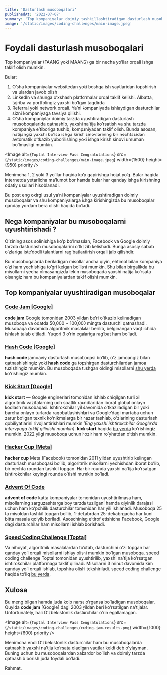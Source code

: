 ```yaml
---
title: 'Dasturlash musoboqalari'
publishedAt: '2022-07-07'
summary: 'Top kompaniyalar doimiy tashkillashtiradigan dasturlash musoboqalari'
image: '/static/images/coding-challenges/main-image.jpeg'
---
```


# Foydali dasturlash musoboqalari

Top kompaniyalar (FAANG yoki MAANG) ga bir necha yo’llar orqali ishga taklif olish mumkin.

Bular:

1. O’sha kompaniyalar websitedan yoki boshqa ish saytlaridan topshirish va ulardan javob olish
2. LinkedIn va shunga o’xshash platformalar orqal taklif kelishi. Albatta, tajriba va portfolingiz yaxshi bo’lgan taqdirda
3. Referral yoki network orqali. Ya’ni kompaniyada ishlaydigan dasturchilar sizni kompaniyaga tavsiya qilishi.
4. O’sha kompaniylar doimiy tarzda uyushtiradigan dasturlash musoboqalarida qatnashib, yaxshi na’tija ko’rsatish va shu tarzda kompaniya e’tiboriga tushib, kompaniyadan taklif olish. Bunda asosan, natijangiz yaxshi bo’lsa ishga kirish sinovlarining bir nechtasidan avtomatik o’tkazib yuborilishing yoki ishga kirish sinovi umuman bo’lmasligi mumkin.

<Image
  alt={`Toptal Interview Pass Congratulations`}
  src={`/static/images/coding-challenges/main-image.jpeg`}
  width={1500}
  height={950}
  priority
/>

Menimcha 1, 2 yoki 3 yo’llar haqida ko’p gapirishga hojat yo’q. Bular haqida internetda yetarlicha ma’lumot bor hamda bular har qanday ishga kirishning odatiy usullari hisoblanadi.

Bu post eng oxirgi usul ya’ni kompaniyalar uyushtiradigan doimiy musoboqalar va shu kompaniyalarga ishga kirishingizda bu musoboqalar qanday yordam bera olishi haqida bo’ladi.

## Nega kompaniyalar bu musoboqalarni uyushtirishadi ?

O’zining asos solinishiga ko’p bo’lmasdan, Facebook va Google doimiy tarzda dasturlash musoboqalarini o’tkazib kelishadi. Bunga asosiy sabab o’zlariga iste’dodli talantlarni rag’batlantirish orqali jalb qilishdir.

Bu musoboqalarda beriladigan misollar ancha qiyin, ehtimol bilan kompaniya o’zi ham yechishiga to’gri kelgan bo’lishi mumkin. Shu bilan birgalikda bu misollarni yecha olmasangizda lekin musoboqada yaxshi natija ko’rsata olsangiz ham bu kompaniyalardan taklif olishi mumkin.

## Top kompaniyalar uyushtiradigan musoboqalar

### [Code Jam [Google]](https://codingcompetitions.withgoogle.com/codejam)

**code jam** Google tomonidan 2003 yildan be’ri o’tkazib kelinadigan musoboqa va odatda 50,000 ~ 100,000 mingta dasturchi qatnashadi. Musobaqa davomida algoritmik masalalar berilib, belginangan vaqt ichida ishlash talab e’tiladi. Yuqori 3 o’rin egalariga rag’bat ham bo’ladi.

### [Hash Code [Google]](https://codingcompetitions.withgoogle.com/hashcode)

**hash code** jamoaviy dasturlash musoboqasi bo’lib, o’z jamoangiz bilan qatnashishingiz yoki **hash code** ga topshirgan dasturchilardan jamoa tuzishingiz mumkin. Bu musoboqada tushgan oldingi misollarni [shu yerda](https://codingcompetitions.withgoogle.com/hashcode/archive) ko’rishingiz mumkin.

### [Kick Start [Google]](https://codingcompetitions.withgoogle.com/kickstart)

**kick start** — Google enginerlari tomonidan ishlab chiqilgan turli xil algoritmik vazifalarning uch soatlik raundlaridan iborat global onlayn kodlash musobaqasi. Ishtirokchilar yil davomida oʻtkaziladigan bir yoki barcha onlayn turlarda raqobatlashishlari va Google’dagi martaba uchun zarur boʻlgan texnik koʻnikmalarga bir nazar tashlab, oʻzlarining dasturlash qobiliyatlarini rivojlantirishlari mumkin _(Eng yaxshi ishtirokchilar Google’da intervyuga taklif qilinishi mumkin)_. **kick start** haqida [bu yerda](https://www.youtube.com/watch?v=cMHY4UouGCk&list=PLllx_3tLoo4csmLveWHpjcRTXVMCcvvmc&index=9) ko’rishingiz mumkin. 2022 yilgi musoboqa uchun hozir ham ro’yhatdan o’tish mumkin.

### [Hacker Cup [Meta]](https://www.facebook.com/codingcompetitions/hacker-cup)

**hacker cup** Meta (Facebook) tomonidan 2011 yildan uyushtirib kelingan dasturlash musoboqasi bo’lib, algoritmik misollarni yechishdan iborat bo’lib, bir nechta roundan tashkil topgan. Har bir rounda yaxshi na’tija ko’rsatgan ishtirokchilar keyingi rounda o’tishi mumkin bo’ladi.

### [Advent Of Code](https://adventofcode.com/)

**advent of code** katta kompaniyalar tomonidan uyushtirilmasa ham, misollarning sarguzashtarga boy tarzda tuzilgani hamda qiyinlik darajasi uchun ham ko’pchilik dasturchilar tomonidan har yili ishlanadi. Musoboqa 25 ta misoldan tashkil topgan bo’lib, 1-dekabrdan 25-dekabrgacha har kuni bitta masala qo’yib boriladi. Asoschining e’tirof etishicha Facebook, Google dagi dasturchilar ham misollarni ishlab borishadi.

### [Speed Coding Challenge [Toptal]](https://speedcoding.toptal.com/leaderboard?ch=collision-2022)

Va nihoyat, algoritmik masalalardan to’xtab, dasturchini o’zi topgan har qanday yo’l orqali misollarni ishlay olishi mumkin bo’lgan musoboqa. speed coding challenge Toptal tomonidan uyushtirilib, yaxshi na’tija ko’rsatgan ishtirokchilar platformaga taklif qilinadi. Misollarni 3 minut davomida kim qanday yo’l orqali ishlab, topshira olishi tekshiriladi. speed coding challenge haqida to’liq [bu yerda](https://www.atabekov.com/blog/toptal-speed-coding-challenge-2021).

## Xulosa

Bu meng bilgan hamda juda ko’p narsa o’rgansa bo’ladigan musoboqalar. Quyida **code jam** [Google] dagi 2003 yildan beri ko’rsatilgan na’tijalar. Unfortunately, hali O’zbekistonlik dasturchilar o’rin egallamagan.

<Image
  alt={`Toptal Interview Pass Congratulations`}
  src={`/static/images/coding-challenges/coding-jam-results.png`}
  width={1000}
  height={600}
  priority
/>

Menimcha endi O’zbekistonlik dasturchilar ham bu musoboqalarda qatnashib yaxshi na’tija ko’rsata oladigan vaqtlar keldi deb o’ylayman. Buning uchun bu musoboqalardan xabardor bo’lish va doimiy tarzda qatnashib borish juda foydali bo’ladi.

Rahmat.
